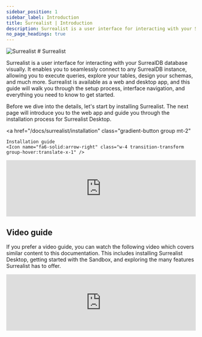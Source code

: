 ```yaml
---
sidebar_position: 1
sidebar_label: Introduction
title: Surrealist | Introduction
description: Surrealist is a user interface for interacting with your SurrealDB database visually. It enables you to seamlessly connect to any SurrealDB instance, allowing you to execute queries, explore your tables, design your schemas, and much more.
no_page_headings: true
---
```



<div class="flag-title">
	<Image
		alt="Surrealist"
		width={42}
		height={42}
		src={{
			light: LightSurrealist,
			dark: ImageLogo,
		}}
	/>
	# Surrealist
</div>

Surrealist is a user interface for interacting with your SurrealDB database visually. It enables you to seamlessly connect to any SurrealDB instance, allowing you to execute queries, explore your tables, design your schemas, and much more. Surrealist is available as a web and desktop app, and this guide will walk you through the setup process, interface navigation, and everything you need to know to get started.

Before we dive into the details, let's start by installing Surrealist. The next page will introduce you to the web app and guide you through the installation process for Surrealist Desktop.

<a
	href="/docs/surrealist/installation"
	class="gradient-button group mt-2"
>
	Installation guide
	<Icon name="fa6-solid:arrow-right" class="w-4 transition-transform group-hover:translate-x-1" />
</a>

<iframe
	width="100%"
	src="https://www.youtube.com/embed/l0_lj-ILVhE?si=gNnTmumSuJLBjr2q"
	title="Surrealist"
	frameborder="0"
	allow="accelerometer; autoplay; clipboard-write; encrypted-media; gyroscope; picture-in-picture; web-share"
	referrerpolicy="strict-origin-when-cross-origin"
	style={{ aspectRatio: 1.7 }}
	allowfullscreen
	class="mt-8"
></iframe>

## Video guide

If you prefer a video guide, you can watch the following video which covers similar content to this documentation. This includes
installing Surrealist Desktop, getting started with the Sandbox, and exploring the many features Surrealist has to offer.

<iframe
	width="100%"
	src="https://www.youtube.com/embed/VQnHYKNiPso?si=wxkBYCpiIVqXQB1J"
	title="Surrealist"
	frameborder="0"
	allow="accelerometer; autoplay; clipboard-write; encrypted-media; gyroscope; picture-in-picture; web-share"
	referrerpolicy="strict-origin-when-cross-origin"
	style={{ aspectRatio: 1.7 }}
	allowfullscreen
></iframe>
